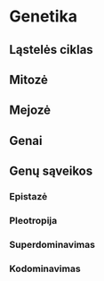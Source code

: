 # Genetika

## Ląstelės ciklas

## Mitozė

## Mejozė

## Genai

## Genų sąveikos

### Epistazė

### Pleotropija

### Superdominavimas

### Kodominavimas